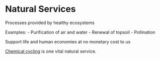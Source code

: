 = Natural Services =

Processes provided by healthy ecosystems

Examples:
- Purification of air and water
- Renewal of topsoil
- Pollination

Support life and human economies at no monetary cost to us

[[Chemical cycling]] is one vital natural service.
